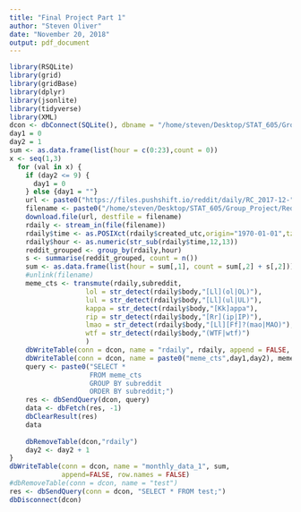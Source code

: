 ```yaml
---
title: "Final Project Part 1"
author: "Steven Oliver"
date: "November 20, 2018"
output: pdf_document
---
```


```r
library(RSQLite)
library(grid)
library(gridBase)
library(dplyr)
library(jsonlite)
library(tidyverse)
library(XML)
dcon <- dbConnect(SQLite(), dbname = "/home/steven/Desktop/STAT_605/Group_Project/reddit_db.db")
day1 = 0
day2 = 1
sum <- as.data.frame(list(hour = c(0:23),count = 0))
x <- seq(1,3)
  for (val in x) {
    if (day2 <= 9) {
      day1 = 0
    } else {day1 = ""}
    url <- paste0("https://files.pushshift.io/reddit/daily/RC_2017-12-",day1,day2,".xz")
    filename <- paste0("/home/steven/Desktop/STAT_605/Group_Project/Reddit/Streaming/RC_2017-12-",day1,day2,".xz")
    download.file(url, destfile = filename)
    rdaily <- stream_in(file(filename))
    rdaily$time <- as.POSIXct(rdaily$created_utc,origin="1970-01-01",tz="UTC")
    rdaily$hour <- as.numeric(str_sub(rdaily$time,12,13))
    reddit_grouped <- group_by(rdaily,hour)
    s <- summarise(reddit_grouped, count = n())
    sum <- as.data.frame(list(hour = sum[,1], count = sum[,2] + s[,2]))
    #unlink(filename)
    meme_cts <- transmute(rdaily,subreddit,
                   lol = str_detect(rdaily$body,"[Ll](ol|OL)"),
                   lul = str_detect(rdaily$body,"[Ll](ul|UL)"),
                   kappa = str_detect(rdaily$body,"[Kk]appa"),
                   rip = str_detect(rdaily$body,"[Rr](ip|IP)"),
                   lmao = str_detect(rdaily$body,"[Ll][Ff]?(mao|MAO)"),
                   wtf = str_detect(rdaily$body,"(WTF|wtf)")
                   )
    dbWriteTable(conn = dcon, name = "rdaily", rdaily, append = FALSE, row.names = FALSE)
    dbWriteTable(conn = dcon, name = paste0("meme_cts",day1,day2), meme_cts, append = FALSE, row.names = FALSE)
    query <- paste0("SELECT *
                    FROM meme_cts
                    GROUP BY subreddit
                    ORDER BY subreddit;")
    res <- dbSendQuery(dcon, query)
    data <- dbFetch(res, -1)
    dbClearResult(res)
    data
    
    dbRemoveTable(dcon,"rdaily")
    day2 <- day2 + 1
}
dbWriteTable(conn = dcon, name = "monthly_data_1", sum,
             append=FALSE, row.names = FALSE)
#dbRemoveTable(conn = dcon, name = "test")
res <- dbSendQuery(conn = dcon, "SELECT * FROM test;")
dbDisconnect(dcon)
```



